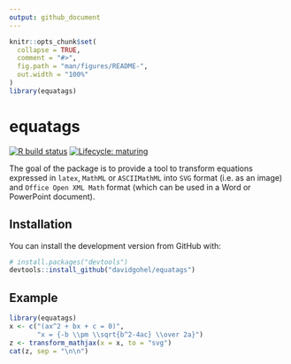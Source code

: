 ```yaml
---
output: github_document
---
```


<!-- README.md is generated from README.Rmd. Please edit that file -->

```r
knitr::opts_chunk$set(
  collapse = TRUE,
  comment = "#>",
  fig.path = "man/figures/README-",
  out.width = "100%"
)
library(equatags)
```

# equatags

<!-- badges: start -->
[![R build status](https://github.com/davidgohel/equatags/workflows/R-CMD-check/badge.svg)](https://github.com/davidgohel/equatags/actions)
[![Lifecycle: maturing](https://img.shields.io/badge/lifecycle-maturing-blue.svg)](https://www.tidyverse.org/lifecycle/#maturing)
<!-- badges: end -->

The goal of the package is to provide a tool to transform equations expressed in
`latex`, `MathML` or `ASCIIMathML` into `SVG` format (i.e. as an image) and
`Office Open XML Math` format (which can be used in a Word or PowerPoint
document).

## Installation

You can install the development version from GitHub with:

``` r
# install.packages("devtools")
devtools::install_github("davidgohel/equatags")
```
## Example

```r
library(equatags)
x <- c("(ax^2 + bx + c = 0)",
       "x = {-b \\pm \\sqrt{b^2-4ac} \\over 2a}")
z <- transform_mathjax(x = x, to = "svg")
cat(z, sep = "\n\n")
```

